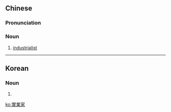 {{also|实业家|実業家}}
==Chinese==
{{zh-forms|s=实业家|type=21}}

===Pronunciation===
{{zh-pron
|m=shíyèjiā
|c=sat6 jip6 gaa1
|mn=si̍t-gia̍p-ka
|cat=n
}}

===Noun===
{{zh-noun}}

# [[industrialist]]

----

==Korean==
{{ko-hanjatab}}

===Noun===
{{ko-noun|hj|hangeul=실업가}}

# {{hanja form of|실업가|[[businessman]], [[businesswoman]], [[entrepreneur]], [[industrialist]]}}

[[ko:實業家]]